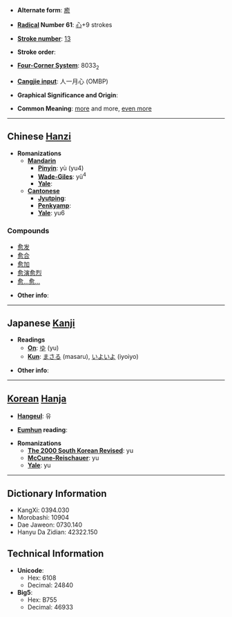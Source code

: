 * '''Alternate form''': [[癒]]

* '''[[Wiktionary:Chinese radical index| Radical]] Number 61''': [[Wiktionary:Chinese radical index 心|心]]+9 strokes

* '''[[Wiktionary:Chinese total strokes index|Stroke number]]''': [[Wiktionary:Chinese total strokes index 13|13]]

* '''Stroke order''': 

* '''[[Wiktionary:Chinese four corner index|Four-Corner System]]''': 8033<sub>2</sub>

* '''[[Wiktionary:Chinese Cangjie index|Cangjie input]]''': 人一月心 (OMBP)

* '''Graphical Significance and Origin''': 

* '''Common Meaning''': [[more]] and more, [[even more]]

----

== Chinese [[Hanzi]] ==

* '''Romanizations'''
** '''[[Mandarin]]'''
*** '''[[Pinyin]]''': yù (yu4)
*** '''[[Wade-Giles]]''': yü<sup>4</sup>
*** '''[[Yale]]''': 
** '''[[Cantonese]]'''
*** '''[[Jyutping]]''':
*** '''[[Penkyamp]]''': 
*** '''[[Yale]]''': yu6

===Compounds===
*[[愈发]]
*[[愈合]]
*[[愈加]]
*[[愈演愈烈]]
*[[愈…愈…]]

* '''Other info''': 

----

== Japanese [[Kanji]] ==

* '''Readings'''
** '''[[On]]''': [[ゆ]] (yu)
** '''[[Kun]]''': [[まさる]] (masaru), [[いよいよ]] (iyoiyo)

* '''Other info''':  

----

== [[Korean]] [[Hanja]] ==

* '''[[Hangeul]]''': 유

* '''[[Eumhun]] reading''': 

* '''Romanizations'''
** '''[[The 2000 South Korean Revised Romanization|The 2000 South Korean Revised]]''': yu
** '''[[McCune-Reischauer]]''': yu
** '''[[Yale]]''': yu

----

== Dictionary Information ==

* KangXi: 0394.030
* Morobashi: 10904
* Dae Jaweon: 0730.140
* Hanyu Da Zidian: 42322.150

== Technical Information ==

* '''Unicode''':
** Hex: 6108
** Decimal: 24840
* '''Big5''':
** Hex: B755
** Decimal: 46933